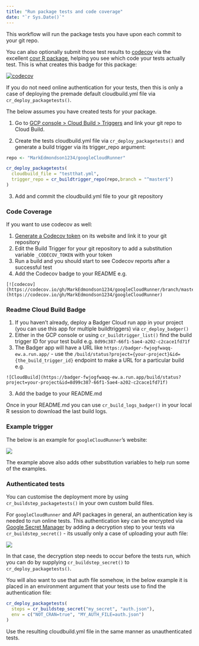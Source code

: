 ```yaml
---
title: "Run package tests and code coverage"
date: "`r Sys.Date()`"
---
```


This workflow will run the package tests you have upon each commit to your git repo.  

You can also optionally submit those test results to [codecov](https://codecov.io) via the excellent [covr R package](https://covr.r-lib.org/), helping you see which code your tests actually test. This is what creates this badge for this package:

[![codecov](https://codecov.io/gh/MarkEdmondson1234/googleCloudRunner/branch/master/graph/badge.svg)](https://codecov.io/gh/MarkEdmondson1234/googleCloudRunner)

If you do not need online authentication for your tests, then this is only a case of deploying the premade default cloudbuild.yml file via `cr_deploy_packagetests()`.

The below assumes you have created tests for your package.

1. Go to [GCP console > Cloud Build > Triggers](https://console.cloud.google.com/cloud-build/triggers) and link your git repo to Cloud Build.

2. Create the tests cloudbuild.yml file via `cr_deploy_packagetests()` and generate a build trigger via its trigger_repo argument:

```r
repo <- "MarkEdmondson1234/googleCloudRunner"

cr_deploy_packagetests(
  cloudbuild_file = "testthat.yml",
  trigger_repo = cr_buildtrigger_repo(repo,branch = "^master$")
)
```

3. Add and commit the cloudbuild.yml file to your git repository

### Code Coverage

If you want to use codecov as well:

1. [Generate a Codecov token](https://docs.codecov.io/reference) on its website and link it to your git repository
2. Edit the Build Trigger for your git repository to add a substitution variable `_CODECOV_TOKEN` with your token
3. Run a build and you should start to see Codecov reports after a successful test
4. Add the Codecov badge to your README e.g.

```
[![codecov](https://codecov.io/gh/MarkEdmondson1234/googleCloudRunner/branch/master/graph/badge.svg)](https://codecov.io/gh/MarkEdmondson1234/googleCloudRunner)
```

### Readme Cloud Build Badge

1. If you haven't already, deploy a Badger Cloud run app in your project (you can use this app for multiple buildtriggers) via `cr_deploy_badger()`
2. Either in the GCP console or using `cr_buildtrigger_list()` find the build trigger ID for your test build e.g. `8d99c387-66f1-5ae4-a202-c2cace1fd71f`
2. The Badger app will have a URL like `https://badger-fwjogfwaqq-ew.a.run.app/` - use the `/build/status?project={your-project}&id={the_build_trigger_id}` endpoint to make a URL for a particular build e.g.

```
![CloudBuild](https://badger-fwjogfwaqq-ew.a.run.app/build/status?project=your-project&id=8d99c387-66f1-5ae4-a202-c2cace1fd71f)
```
3. Add the badge to your README.md

Once in your README.md you can use `cr_build_logs_badger()` in your local R session to download the last build logs.

### Example trigger

The below is an example for `googleCloudRunner`'s website:

![](pkgchecks-trigger.png)

The example above also adds other substitution variables to help run some of the examples. 

### Authenticated tests

You can customise the deployment more by using `cr_buildstep_packagetests()` in your own custom build files. 

For `googleCloudRunner` and API packages in general, an authentication key is needed to run online tests.  This authentication key can be encrypted via [Google Secret Manager](https://cloud.google.com/secret-manager) by adding a decryption step to your tests via `cr_buildstep_secret()` - its usually only a case of uploading your auth file:

![](secret-ui.png)

In that case, the decryption step needs to occur before the tests run, which you can do by supplying `cr_buildstep_secret()` to `cr_deploy_packagetests()`.  

You will also want to use that auth file somehow, in the below example it is placed in an environment argument that your tests use to find the authentication file:

```r
cr_deploy_packagetests(
  steps = cr_buildstep_secret("my_secret", "auth.json"),
  env = c("NOT_CRAN=true", "MY_AUTH_FILE=auth.json")
)
```

Use the resulting cloudbuild.yml file in the same manner as unauthenticated tests. 
